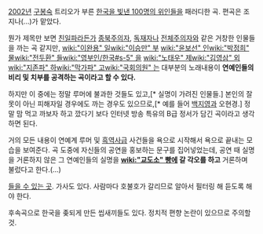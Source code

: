 [[2002년]] [[구봉숙]] 트리오가 부른 [[한국을 빛낸 100명의 위인들]]을 패러디한 곡. 편곡은 조지나(...)가 맡았다.

뭔가 제목만 보면 [[친일파]]라든가 [[종북주의자]], [[독재자]]나 [[전체주의]]자와 같은 거창한 인물들을 까는 곡 같지만, [[wiki:"이완용" 일]][[wiki:"이승만" 부]] [[wiki:"윤보선" 인]][[wiki:"박정희" 물]][[wiki:"전두환" 들]][[wiki:"영부인/한국#s-5" 을]] [[wiki:"노태우" 제]][[wiki:"김영삼" 외]][[wiki:"지존파" 하]][[wiki:"막가파" 고]][[wiki:"국회의원" 는]] 대부분의 노래내용이 '''연예인들의 비리 및 치부를 공격하는 곡이라고 할 수 있다.'''

하지만 이 중에는 정말 루머에 불과한 것들도 있고,[* 실명이 가려진 인물들.] 본인의 잘못이 아닌 피해자일 경우에도 까는 경우도 있으므로,[* 예를 들어 [[백지영]]과 오현경.] 정말 맘 먹고 까보자 하고 깠다기 보다 인터넷 방송 특유의 B급 정서가 담긴 곡이라고 생각하면 된다.

거의 모든 내용이 연예계 루머 및 [[흑역사]]급 사건들을 욕으로 시작해서 욕으로 끝내는 모습을 보여준다. 곡 도중에 자신들의 공연을 홍보하는 문구를 집어넣었는데, 공연 때 실명을 거론하지 않은 그 연예인들의 실명을 '''[[wiki:"교도소" 빵]]에 갈 각오를 하고''' 거론하며 불렀다고 한다.(…)  

[http://blog.naver.com/kon1124/120128055845 들을 수 있는 곳]. 가사도 있다. 사람마다 호불호가 갈리므로 알아서 필터링 해 듣도록 해야 한다.

후속곡으로 한국을 좆되게 만든 씹새끼들도 있다. 정치적 편향 논란이 있으므로 주의할 것.
